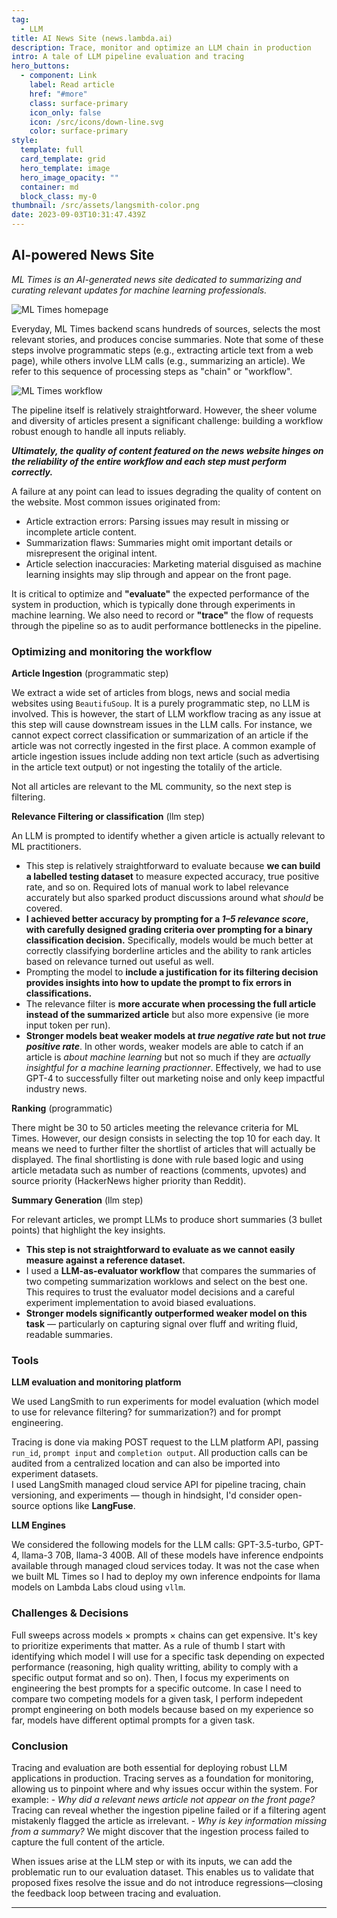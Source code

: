 ```yaml
---
tag:
  - LLM
title: AI News Site (news.lambda.ai)
description: Trace, monitor and optimize an LLM chain in production
intro: A tale of LLM pipeline evaluation and tracing
hero_buttons:
  - component: Link
    label: Read article
    href: "#more"
    class: surface-primary
    icon_only: false
    icon: /src/icons/down-line.svg
    color: surface-primary
style:
  template: full
  card_template: grid
  hero_template: image
  hero_image_opacity: ""
  container: md
  block_class: my-0
thumbnail: /src/assets/langsmith-color.png
date: 2023-09-03T10:31:47.439Z
---
```


## AI-powered News Site

*ML Times is an AI-generated news site dedicated to summarizing and curating relevant updates for machine learning professionals.*

![ML Times homepage](/src/assets/ml-times.png)

Everyday, ML Times backend scans hundreds of sources, selects the most relevant stories, and produces concise summaries.
Note that some of these steps involve programmatic steps (e.g., extracting article text from a web page), while others involve LLM calls (e.g., summarizing an article).
We refer to this sequence of processing steps as "chain" or "workflow".

![ML Times workflow](/src/assets/ml-times-workflow.png)

The pipeline itself is relatively straightforward. However, the sheer volume and diversity of articles present a significant challenge: building a workflow robust enough to handle all inputs reliably.

***Ultimately, the quality of content featured on the news website hinges on the reliability of the entire workflow and each step must perform correctly.***

A failure at any point can lead to issues degrading the quality of content on the website. Most common issues originated from:
  * Article extraction errors: Parsing issues may result in missing or incomplete article content.
  * Summarization flaws: Summaries might omit important details or misrepresent the original intent.
  * Article selection inaccuracies: Marketing material disguised as machine learning insights may slip through and appear on the front page.


It is critical to optimize and **"evaluate"** the expected performance of the system in production, which is typically done through experiments in machine learning.
We also need to record or **"trace"** the flow of requests through the pipeline so as to audit performance bottlenecks in the pipeline.  


### Optimizing and monitoring the workflow

**Article Ingestion** (programmatic step)

We extract a wide set of articles from blogs, news and social media websites using `BeautifuSoup`.
It is a purely programmatic step, no LLM is involved. This is however, the start of LLM workflow tracing as any issue at this step will cause downstream issues in the LLM calls.
For instance, we cannot expect correct classification or summarization of an article if the article was not correctly ingested in the first place. A common example of article ingestion issues include adding non text article (such as advertising in the article text output) or not ingesting the totalily of the article.

Not all articles are relevant to the ML community, so the next step is filtering.

**Relevance Filtering or classification** (llm step)

An LLM is prompted to identify whether a given article is actually relevant to ML practitioners.

* This step is relatively straightforward to evaluate because **we can build a labelled testing dataset** to measure expected accuracy, true positive rate, and so on. Required lots of manual work to label relevance accurately but also sparked product discussions around what *should* be covered.
* **I achieved better accuracy by prompting for a *1–5 relevance score*, with carefully designed grading criteria over prompting for a binary classification decision.** Specifically, models would be much better at correctly classifying borderline articles and the ability to rank articles based on relevance turned out useful as well. 
* Prompting the model to **include a justification for its filtering decision provides insights into how to update the prompt to fix errors in classifications.**
* The relevance filter is **more accurate when processing the full article instead of the summarized article** but also more expensive (ie more input token per run).
* **Stronger models beat weaker models at *true negative rate* but not *true positive rate***. In other words, weaker models are able to catch if an article is *about machine learning* but not so much if they are *actually insightful for a machine learning practionner*. Effectively, we had to use GPT-4 to successfully filter out marketing noise and only keep impactful industry news.


**Ranking** (programmatic)

There might be 30 to 50 articles meeting the relevance criteria for ML Times. However, our design consists in selecting the top 10 for each day.
It means we need to further filter the shortlist of articles that will actually be displayed.
The final shortlisting is done with rule based logic and using article metadata such as number of reactions (comments, upvotes) and source priority (HackerNews higher priority than Reddit).


**Summary Generation** (llm step)

For relevant articles, we prompt LLMs to produce short summaries (3 bullet points) that highlight the key insights.

* **This step is not straightforward to evaluate as we cannot easily measure against a reference dataset.**
* I used a **LLM-as-evaluator workflow** that compares the summaries of two competing summarization worklows and select on the best one. This requires to trust the evaluator model decisions and a careful experiment implementation to avoid biased evaluations. 
* **Stronger models significantly outperformed weaker model on this task** — particularly on capturing signal over fluff and writing fluid, readable summaries.


### Tools

**LLM evaluation and monitoring platform**

We used LangSmith to run experiments for model evaluation (which model to use for relevance filtering? for summarization?) and for prompt engineering.

Tracing is done via making POST request to the LLM platform API, passing `run_id`, `prompt input` and `completion output`.
All production calls can be audited from a centralized location and can also be imported into experiment datasets.  
I used LangSmith managed cloud service API for pipeline tracing, chain versioning, and experiments — though in hindsight, I'd consider open-source options like **LangFuse**.


**LLM Engines**

We considered the following models for the LLM calls: GPT-3.5-turbo, GPT-4, llama-3 70B, llama-3 400B.
All of these models have inference endpoints available through managed cloud services today. It was not the case when we built ML Times so I had to deploy my own inference endpoints for llama models on Lambda Labs cloud using `vllm`.

### Challenges & Decisions  

Full sweeps across models × prompts × chains can get expensive. It's key to prioritize experiments that matter. As a rule of thumb I start with identifying which model I will use for a specific task depending on expected performance (reasoning, high quality writting, ability to comply with a specific output format and so on).
Then, I focus my experiments on engineering the best prompts for a specific outcome. In case I need to compare two competing models for a given task, I perform indepedent prompt engineering on both models because based on my experience so far, models have different optimal prompts for a given task.


### Conclusion

Tracing and evaluation are both essential for deploying robust LLM applications in production. Tracing serves as a foundation for monitoring, allowing us to pinpoint where and why issues occur within the system. For example:
    - *Why did a relevant news article not appear on the front page?*
    Tracing can reveal whether the ingestion pipeline failed or if a filtering agent mistakenly flagged the article as irrelevant.
    - *Why is key information missing from a summary?*
    We might discover that the ingestion process failed to capture the full content of the article.

When issues arise at the LLM step or with its inputs, we can add the problematic run to our evaluation dataset. This enables us to validate that proposed fixes resolve the issue and do not introduce regressions—closing the feedback loop between tracing and evaluation.

---